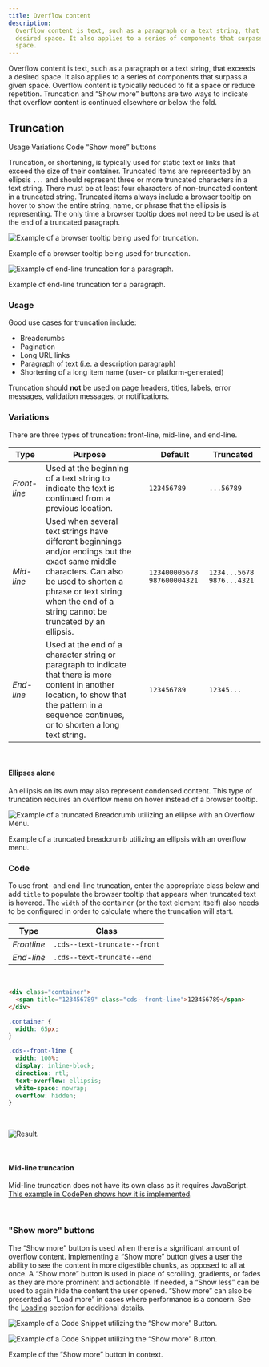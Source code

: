 ```yaml
---
title: Overflow content
description:
  Overflow content is text, such as a paragraph or a text string, that exceeds a
  desired space. It also applies to a series of components that surpass a given
  space.
---
```


<PageDescription>

Overflow content is text, such as a paragraph or a text string, that exceeds a
desired space. It also applies to a series of components that surpass a given
space. Overflow content is typically reduced to fit a space or reduce
repetition. Truncation and “Show more” buttons are two ways to indicate that
overflow content is continued elsewhere or below the fold.

</PageDescription>

## Truncation

<AnchorLinks small>

<AnchorLink>Usage</AnchorLink>
<AnchorLink>Variations</AnchorLink>
<AnchorLink>Code</AnchorLink>
<AnchorLink>“Show more” buttons</AnchorLink>

</AnchorLinks>

Truncation, or shortening, is typically used for static text or links that
exceed the size of their container. Truncated items are represented by an
ellipsis `...` and should represent three or more truncated characters in a text
string. There must be at least four characters of non-truncated content in a
truncated string. Truncated items always include a browser tooltip on hover to
show the entire string, name, or phrase that the ellipsis is representing. The
only time a browser tooltip does not need to be used is at the end of a
truncated paragraph.

<Row>
<Column colLg={8}>

![Example of a browser tooltip being used for truncation.](images/BrowserTooltip.png)

<Caption>Example of a browser tooltip being used for truncation.</Caption>

![Example of end-line truncation for a paragraph.](images/Truncated-Paragraph.png)

<Caption>Example of end-line truncation for a paragraph.</Caption>

</Column>
</Row>

### Usage

Good use cases for truncation include:

- Breadcrumbs
- Pagination
- Long URL links
- Paragraph of text (i.e. a description paragraph)
- Shortening of a long item name (user- or platform-generated)

Truncation should **not** be used on page headers, titles, labels, error
messages, validation messages, or notifications.

### Variations

There are three types of truncation: front-line, mid-line, and end-line.

| Type         | Purpose                                                                                                                                                                                                                        |     | Default                       | Truncated                   |
| ------------ | ------------------------------------------------------------------------------------------------------------------------------------------------------------------------------------------------------------------------------ | --- | ----------------------------- | --------------------------- |
| _Front-line_ | Used at the beginning of a text string to indicate the text is continued from a previous location.                                                                                                                             |     | `123456789`                   | `...56789`                  |
| _Mid-line_   | Used when several text strings have different beginnings and/or endings but the exact same middle characters. Can also be used to shorten a phrase or text string when the end of a string cannot be truncated by an ellipsis. |     | `123400005678` `987600004321` | `1234...5678` `9876...4321` |
| _End-line_   | Used at the end of a character string or paragraph to indicate that there is more content in another location, to show that the pattern in a sequence continues, or to shorten a long text string.                             |     | `123456789`                   | `12345...`                  |

<br />

#### Ellipses alone

An ellipsis on its own may also represent condensed content. This type of
truncation requires an overflow menu on hover instead of a browser tooltip.

<Row>
<Column colLg={8}>

![Example of a truncated Breadcrumb utilizing an ellipse with an Overflow Menu.](images/Ellipse.png)

<Caption>
  Example of a truncated breadcrumb utilizing an ellipsis with an overflow menu.
</Caption>

</Column>
</Row>

### Code

To use front- and end-line truncation, enter the appropriate class below and add
`title` to populate the browser tooltip that appears when truncated text is
hovered. The `width` of the container (or the text element itself) also needs to
be configured in order to calculate where the truncation will start.

| Type        | Class                        |
| ----------- | ---------------------------- |
| _Frontline_ | `.cds--text-truncate--front` |
| _End-line_  | `.cds--text-truncate--end`   |

<br />

<Title> Example Usage </Title>

```html
<div class="container">
  <span title="123456789" class="cds--front-line">123456789</span>
</div>
```

```css
.container {
  width: 65px;
}
```

```css
.cds--front-line {
  width: 100%;
  display: inline-block;
  direction: rtl;
  text-overflow: ellipsis;
  white-space: nowrap;
  overflow: hidden;
}
```

<br />

<Title> Result </Title>

<Row>
<Column colLg={8}>

![Result.](images/1c695894-538c-11e8-8cd2-bb0b1cac151b.png)

</Column>
</Row>

<br />

#### Mid-line truncation

Mid-line truncation does not have its own class as it requires JavaScript. [This
example in CodePen shows how it is implemented](https://codepen.io/team/carbon/pen/KRoBQe/).

<br />

### "Show more" buttons

The “Show more” button is used when there is a significant amount of overflow
content. Implementing a “Show more” button gives a user the ability to see the
content in more digestible chunks, as opposed to all at once. A “Show more”
button is used in place of scrolling, gradients, or fades as they are more
prominent and actionable. If needed, a “Show less” can be used to again hide the
content the user opened. “Show more” can also be presented as “Load more” in
cases where performance is a concern. See the
[Loading](/components/loading/usage) section for additional details.

<Row>

<Column colLg={8}>
<GifPlayer color='dark'>

![Example of a Code Snippet utilizing the “Show more” Button.](images/show-more.gif)

![Example of a Code Snippet utilizing the “Show more” Button.](images/show-more.png)

</GifPlayer>

<Caption>Example of the “Show more” button in context.</Caption>
</Column>

</Row>
